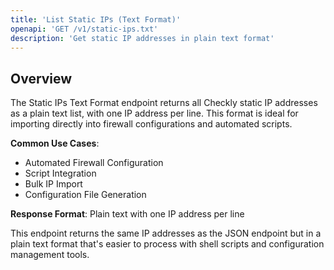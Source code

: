 ```yaml
---
title: 'List Static IPs (Text Format)'
openapi: 'GET /v1/static-ips.txt'
description: 'Get static IP addresses in plain text format'
---
```


## Overview

The Static IPs Text Format endpoint returns all Checkly static IP addresses as a plain text list, with one IP address per line. This format is ideal for importing directly into firewall configurations and automated scripts.

**Common Use Cases**:
- Automated Firewall Configuration
- Script Integration
- Bulk IP Import
- Configuration File Generation

**Response Format**: Plain text with one IP address per line

<Note>
This endpoint returns the same IP addresses as the JSON endpoint but in a plain text format that's easier to process with shell scripts and configuration management tools.
</Note>